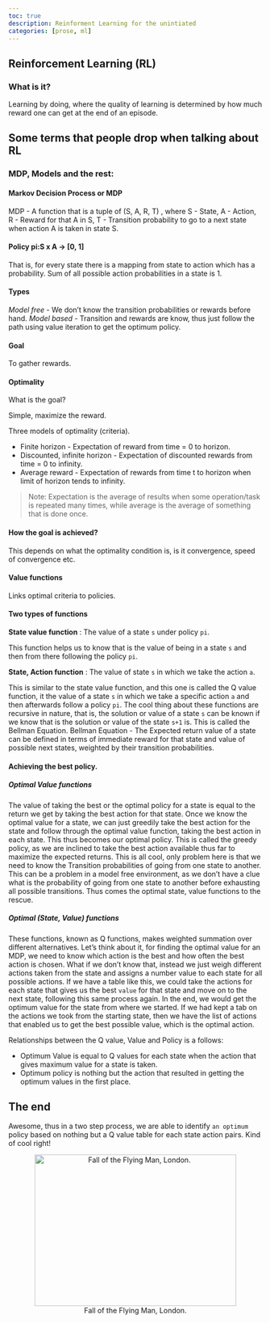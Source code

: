 ```yaml
---
toc: true
description: Reinforment Learning for the unintiated
categories: [prose, ml]
---
```


## Reinforcement Learning (RL)

### What is it?

Learning by doing, where the quality of learning is determined by how much reward one can get at the end of an episode.

## Some terms that people drop when talking about RL


### MDP, Models and the rest:

#### Markov Decision Process or MDP

MDP - A function that is a tuple of (S, A, R, T) , where S - State, A - Action, R - Reward for that A in S, T - Transition probability to go to a next state when action A is taken in state S.

#### Policy pi:S x A -> [0, 1]

That is, for every state there is a mapping from state to action which has a probability. Sum of all possible action probabilities in a state is 1.

#### Types

*Model free* - We don't know the transition probabilities or rewards before hand.
*Model based* - Transition and rewards are know, thus just follow the path using value iteration to get the optimum policy.


#### Goal

To gather rewards.


#### Optimality

What is the goal?

Simple, maximize the reward.

Three models of optimality (criteria).

- Finite horizon - Expectation of reward from time = 0 to horizon.
- Discounted, infinite horizon - Expectation of discounted rewards from time = 0 to infinity.
- Average reward - Expectation of rewards from time t to horizon when limit of horizon tends to infinity.

> Note: Expectation is the average of results when some operation/task is repeated many times, while average is the average of something that is done once.


#### How the goal is achieved?

This depends on what the optimality condition is, is it convergence, speed of convergence etc.

#### Value functions 

Links optimal criteria to policies.

#### Two types of functions

**State value function** : The value of a state `s` under policy `pi`.

This function helps us to know that is the value of being in a state `s` and then from there following the policy `pi`.

**State, Action function** : The value of state `s` in which we take the action `a`.

This is similar to the state value function, and this one is called the Q value function, it the value of a state `s` in which we take a specific action `a` and then afterwards follow a policy `pi`. The cool thing about these functions are recursive in nature, that is, the solution or value of a state `s` can be known if we know that is the solution or value of the state `s+1` is. This is called the Bellman Equation. 
Bellman Equation - The Expected return value of a state can be defined in terms of immediate reward for that state and value of possible next states, weighted by their transition probabilities.

#### Achieving the best policy.

##### Optimal Value functions

The value of taking the best or the optimal policy for a state is equal to the return we get by taking the best action for that state.
Once we know the optimal value for a state, we can just greedily take the best action for the state and follow through the optimal value function, taking the best action in each state. This thus becomes our optimal policy. This is called the greedy policy, as we are inclined to take the best action available thus far to maximize the expected returns.
This is all cool, only problem here is that we need to know the Transition probabilities of going from one state to another. This can be a problem in a model free environment, as we don't have a clue what is the probability of going from one state to another before exhausting all possible transitions. Thus comes the optimal state, value functions to the rescue.

##### Optimal (State, Value) functions

These functions, known as Q functions, makes weighted summation over different alternatives. Let's think about it, for finding the optimal value for an MDP, we need to know which action is the best and how often the best action is chosen. What if we don't know that, instead we just weigh different actions taken from the state and assigns a number value to each state for all possible actions. If we have a table like this, we could take the actions for each state that gives us the best `value` for that state and move on to the next state, following this same process again. In the end, we would get the optimum value for the state from where we started. If we had kept a tab on the actions we took from the starting state, then we have the list of actions that enabled us to get the best possible value, which is the optimal action.

Relationships between the Q value, Value and Policy is a follows:

- Optimum Value is equal to Q values for each state when the action that gives maximum value for a state is taken.
- Optimum policy is nothing but the action that resulted in getting the optimum values in the first place.






## The end

Awesome, thus in a two step process, we are able to identify `an optimum` policy based on nothing but a Q value table for each state action pairs. Kind of cool right!

<figure align="center">
<img src="https://www.oldbookillustrations.com/wp-content/uploads/2020/02/de-groof-falling.jpg" alt="Fall of the Flying Man, London." height="300" width="400"/>
<figcaption>Fall of the Flying Man, London.</figcaption>
</figure>






